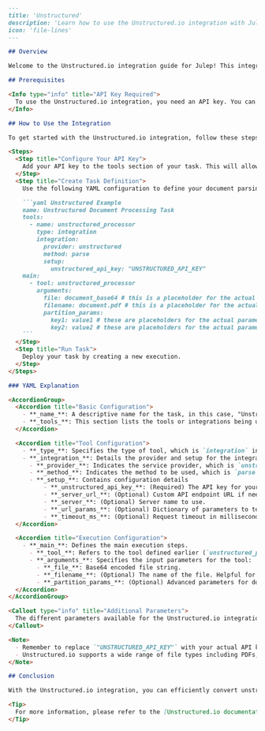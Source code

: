 ```markdown
---
title: 'Unstructured'
description: 'Learn how to use the Unstructured.io integration with Julep'
icon: 'file-lines'
---

## Overview

Welcome to the Unstructured.io integration guide for Julep! This integration allows you to extract structured information from a wide variety of document formats, enabling you to build workflows that leverage advanced document processing capabilities. Whether you're developing a document analysis system, creating a RAG pipeline, or need to convert unstructured documents into structured data, this guide will walk you through the setup and usage.

## Prerequisites

<Info type="info" title="API Key Required">
  To use the Unstructured.io integration, you need an API key. You can obtain this key by signing up at [Unstructured.io](https://unstructured.io/).
</Info>

## How to Use the Integration

To get started with the Unstructured.io integration, follow these steps to configure and create a task:

<Steps>
  <Step title="Configure Your API Key">
    Add your API key to the tools section of your task. This will allow Julep to authenticate requests to Unstructured.io on your behalf.
  </Step>
  <Step title="Create Task Definition">
    Use the following YAML configuration to define your document parsing task:

    ```yaml Unstructured Example
    name: Unstructured Document Processing Task
    tools:
      - name: unstructured_processor
        type: integration
        integration:
          provider: unstructured
          method: parse
          setup:
            unstructured_api_key: "UNSTRUCTURED_API_KEY"
    main:
      - tool: unstructured_processor
        arguments:
          file: document_base64 # this is a placeholder for the actual file
          filename: document.pdf # this is a placeholder for the actual filename
          partition_params:
            key1: value1 # these are placeholders for the actual parameters
            key2: value2 # these are placeholders for the actual parameters
    ```
  </Step>
  <Step title="Run Task">
    Deploy your task by creating a new execution.
  </Step>
</Steps>

### YAML Explanation

<AccordionGroup>
  <Accordion title="Basic Configuration">
    - **_name_**: A descriptive name for the task, in this case, "Unstructured Document Processing Task".
    - **_tools_**: This section lists the tools or integrations being used. Here, `unstructured_processor` is defined as an integration tool.
  </Accordion>

  <Accordion title="Tool Configuration">
    - **_type_**: Specifies the type of tool, which is `integration` in this context.
    - **_integration_**: Details the provider and setup for the integration.
      - **_provider_**: Indicates the service provider, which is `unstructured` for Unstructured.io.
      - **_method_**: Indicates the method to be used, which is `parse` for Unstructured.io.
      - **_setup_**: Contains configuration details
          - **_unstructured_api_key_**: (Required) The API key for your Unstructured.io account.
          - **_server_url_**: (Optional) Custom API endpoint URL if needed.
          - **_server_**: (Optional) Server name to use.
          - **_url_params_**: (Optional) Dictionary of parameters to template the server URL with.
          - **_timeout_ms_**: (Optional) Request timeout in milliseconds.
  </Accordion>

  <Accordion title="Execution Configuration">
    - **_main_**: Defines the main execution steps.
      - **_tool_**: Refers to the tool defined earlier (`unstructured_processor`).
      - **_arguments_**: Specifies the input parameters for the tool:
        - **_file_**: Base64 encoded file string.
        - **_filename_**: (Optional) The name of the file. Helpful for file type detection. In case no filename is provided, a random UUID will be generated.
        - **_partition_params_**: (Optional) Advanced parameters for document processing. To see the full list of parameters, please refer to the [Unstructured.io API documentation](https://docs.unstructured.io/api-reference/partition/api-parameters).
  </Accordion>
</AccordionGroup>

<Callout type="info" title="Additional Parameters">
  The different parameters available for the Unstructured.io integration can be found in the [Unstructured.io API documentation](https://docs.unstructured.io/api-reference/).
</Callout>

<Note>
  - Remember to replace `"UNSTRUCTURED_API_KEY"` with your actual API key or use environment variables. For base64 encoded files, ensure your file is properly encoded before passing it to the integration.
  - Unstructured.io supports a wide range of file types including PDFs, Word documents, PowerPoint presentations, Excel spreadsheets, emails, HTML, images, and more. For a full list of supported file types, please refer to the [Unstructured.io documentation](https://docs.unstructured.io/getting-started/supported-files).
</Note>

## Conclusion

With the Unstructured.io integration, you can efficiently convert unstructured documents into structured data for analysis, search, and AI applications. This integration provides a powerful solution for document processing, enhancing your workflow's capabilities and enabling advanced RAG (Retrieval-Augmented Generation) pipelines.

<Tip>
  For more information, please refer to the [Unstructured.io documentation](https://docs.unstructured.io/).
</Tip>
```